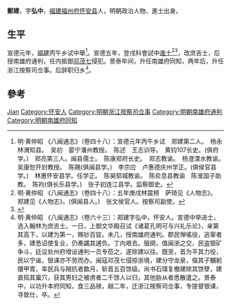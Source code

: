 {{Otheruses|other=名为郑建的其他人物|郑建}}

'''鄭建'''，字'''弘中'''，[[福建|福建]][[福州府|福州府]][[怀安县|怀安县]]人，明朝政治人物、進士出身。

== 生平 ==
宣德元年，[[福建|福建]]丙午乡试中舉<ref>明·黄仲昭 《八闽通志》（卷四十八）：宣德元年丙午乡试　郑建第二人。　杨永　林渭知县。　吴初　晏宁潘州教授。　陈述　王志训导。　黄钧107长史。(俱府学。)　郑亮第三人。闽县儒士。　陈康郑府长史。　郑志教谕。　杨澄溧水教谕。　吴康恕开封教授。　陈赐(俱闽县学。)　李宗应　卢惠德庆州学正。(俱侯官县学。)　林惠怀安县学。任学正。　陈昊郓城教谕。　陈俞息县教谕　陈淮国子助教。　陈袀(俱长乐县学。)　张子初连江县学。监察御史。</ref>。宣德五年，登戌科會試中[[進士|進士]]<ref>明·黄仲昭 《八闽通志》（卷四十八）：五年庚戌林震榜　萨琦见《人物志》。　郑建见《人物志》。(俱闽县人。)　张文侯官人。按察司副使。</ref><ref>{{cite web|title=《福州府志（清·乾隆）》选举四|url=http://www.fzdqw.com/ShowText.asp?ToBook=1411&index=96&|publisher=福州地情网|accessdate=2014-05-04|deadurl=yes|archiveurl=https://web.archive.org/web/20140504191714/http://www.fzdqw.com/ShowText.asp?ToBook=1411&index=96&|archivedate=2014-05-04}}</ref>，改庶吉士，后授南雄府通判，任内抵御[[邓茂七|邓茂七]]侵犯。景泰年间，升任南雄府同知，两年后，升任浙江按察司佥事。后辞职归乡<ref>明·黄仲昭 《八闽通志》（卷六十三）：郑建字弘中，怀安人。宣德中举进士，选入翰林为庶吉士。一日，上御文华殿召试《诸葛孔明可与兴礼乐论》，亲第其高下，以建为第一，赐钞百锭。未几，授南雄府通判。郡民惮徭役，逃窜者多，建悉诏使复业，仍奏蠲其逋负。丁内艰去。服阕，值闽浙之交，民盗银矿争斗，廷议处州府增设通判一员专莅之，遂除建以往。既至，首为平其力役，民以宁谧，银课亦不劳而办。闽寇邓茂七侵掠浙境，建分守龙泉，偕其子黼躬擐甲胄，率民兵与贼抗者数月，斩首五百馀级。尚书石璞复檄建除其馀孽，建直捣其巢穴，获其男妇之被虏者二千馀人以归，其他胁从者悉散遣之。景泰中，以功升本府同知，食三品禄，越二年，迁浙江按察司佥事，专提督银课，寻致仕，卒。</ref>。

== 參考 ==
{{reflist}}

{{宣德五年庚戌科殿試金榜}}
{{明朝人物小作品}}
{{Authority control}}
{{DEFAULTSORT:Zheng郑}}
[[Category:郑姓|Jian]]
[[Category:怀安人|Category:怀安人]]
[[Category:明朝浙江按察司佥事|Category:明朝浙江按察司佥事]]
[[Category:明朝南雄府通判|Category:明朝南雄府通判]]
[[Category:明朝南雄府同知|Category:明朝南雄府同知]]